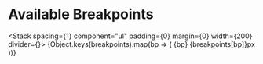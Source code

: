 
<Meta title="Tokens/Breakpoints" />

# Available Breakpoints

<Stack spacing={1} component="ul" padding={0} margin={0} width={200} divider={<Divider />}>
  {Object.keys(breakpoints).map(bp => (
    <Box component="li" display="flex" justifyContent="space-between">
      <Text variant="body" component="span">
        {bp}
      </Text>
      <Text variant="body" component="span">
        {breakpoints[bp]}px
      </Text>
    </Box>
  ))}
</Stack>
